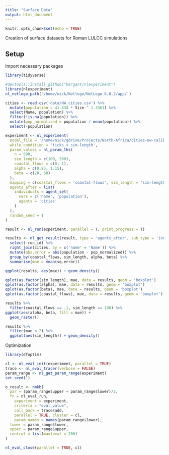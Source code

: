 ```yaml
---
title: "Surface Data"
output: html_document
---
```


```r
knitr::opts_chunk$set(echo = TRUE)
```

Creation of surface datasets for Roman LULCC simulations

## Setup
Import necessary packages

```r
library(tidyverse)
```

```r
#devtools::install_github("bergant/nlexperiment")
library(nlexperiment)
nl_netlogo_path('/home/nick/Netlogo/NetLogo 6.0.2/app/') 
```

```r
cities <- read.csv('data/NA_cities.csv') %>%
  mutate(population = 41.834 * Size ^ 1.3361) %>%
  select(Name, population) %>%
  filter(!is.na(population)) %>%
  mutate(pop_normalized = population / mean(population)) %>%
  select(-population)
```

```r
experiment <- nl_experiment( 
  model_file = '/home/nick/gdrive/Projects/North-Africa/cities-nw-calib.nlogo',
  while_condition = 'ticks < sim-length',
  param_values = nl_param_lhs(
    n = 500,
    sim_length = c(100, 500),
    coastal_flows = c(0, 1),
    alpha = c(0.85, 1.15),
    beta = c(20, 60)
  ),
  mapping = c(coastal_flows = 'coastal-flows', sim_length = 'sim-length'),
  agents_after = list(
    individuals = agent_set(
      vars = c('name', 'population'),
      agents = 'cities'
    )
  ),
  random_seed = 1
)  
```

```r
result <- nl_run(experiment, parallel = T, print_progress = T)
```



```r
results <- nl_get_result(result, type = 'agents_after', sub_type = 'individuals') %>%
  select(-run_id) %>%
  right_join(cities, by = c('name' = 'Name')) %>%
  mutate(abs.error = abs(population - pop_normalized)) %>%
  group_by(coastal_flows, sim_length, alpha, beta) %>%
  summarise(mae = mean(sq.error))
```


```r
ggplot(results, aes(mae)) + geom_density()

qplot(as.factor(sim_length), mae, data = results, geom = 'boxplot')
qplot(as.factor(alpha), mae, data = results, geom = 'boxplot')
qplot(as.factor(beta), mae, data = results, geom = 'boxplot')
qplot(as.factor(coastal_flows), mae, data = results, geom = 'boxplot')
```


```r
results %>%
  filter(coastal_flows == .1, sim_length == 100) %>%
ggplot(aes(alpha, beta, fill = mae)) +
  geom_raster()
```


```r
results %>%
  filter(mae < 2) %>%
  ggplot(aes(sim_length)) + geom_density()
```

Optimization
```r
library(dfoptim)

cl <- nl_eval_init(experiment, parallel = TRUE)
trace <- nl_eval_tracer(verbose = FALSE)
param_range <- nl_get_param_range(experiment)   
set.seed(1) 

o_result <- nmkb(
  par = (param_range$upper + param_range$lower)/2,
  fn = nl_eval_run, 
    experiment = experiment, 
    criteria = "eval_value", 
    call_back = trace$add, 
    parallel = TRUE, cluster = cl,
    param_names = names(param_range$lower),
  lower = param_range$lower, 
  upper = param_range$upper, 
  control = list(maxfeval = 200)
)

nl_eval_close(parallel = TRUE, cl)
```


